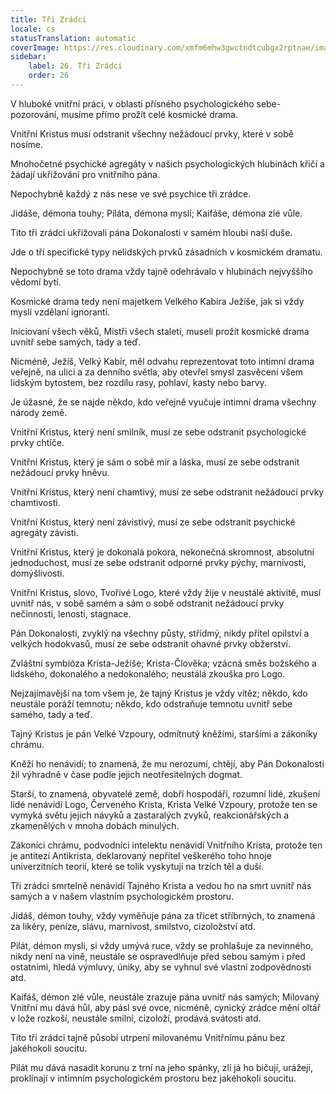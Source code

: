 ```yaml
---
title: Tři Zrádci
locale: cs
statusTranslation: automatic
coverImage: https://res.cloudinary.com/xmfm6mhw3gwctndtcubgx2rptnae/image/upload/v1741354419/small_cover_la_gran_rebelion_28716e29d2.webp
sidebar:
    label: 26. Tři Zrádci
    order: 26
---
```

V hluboké vnitřní práci, v oblasti přísného psychologického sebe-pozorování, musíme přímo prožít celé kosmické drama.

Vnitřní Kristus musí odstranit všechny nežádoucí prvky, které v sobě nosíme.

Mnohočetné psychické agregáty v našich psychologických hlubinách křičí a žádají ukřižování pro vnitřního pána.

Nepochybně každý z nás nese ve své psychice tři zrádce.

Jidáše, démona touhy; Piláta, démona mysli; Kaifáše, démona zlé vůle.

Tito tři zrádci ukřižovali pána Dokonalosti v samém hloubi naší duše.

Jde o tři specifické typy nelidských prvků zásadních v kosmickém dramatu.

Nepochybně se toto drama vždy tajně odehrávalo v hlubinách nejvyššího vědomí bytí.

Kosmické drama tedy není majetkem Velkého Kabíra Ježíše, jak si vždy myslí vzdělaní ignoranti.

Iniciovaní všech věků, Mistři všech staletí, museli prožít kosmické drama uvnitř sebe samých, tady a teď.

Nicméně, Ježíš, Velký Kabír, měl odvahu reprezentovat toto intimní drama veřejně, na ulici a za denního světla, aby otevřel smysl zasvěcení všem lidským bytostem, bez rozdílu rasy, pohlaví, kasty nebo barvy.

Je úžasné, že se najde někdo, kdo veřejně vyučuje intimní drama všechny národy země.

Vnitřní Kristus, který není smilník, musí ze sebe odstranit psychologické prvky chtíče.

Vnitřní Kristus, který je sám o sobě mír a láska, musí ze sebe odstranit nežádoucí prvky hněvu.

Vnitřní Kristus, který není chamtivý, musí ze sebe odstranit nežádoucí prvky chamtivosti.

Vnitřní Kristus, který není závistivý, musí ze sebe odstranit psychické agregáty závisti.

Vnitřní Kristus, který je dokonalá pokora, nekonečná skromnost, absolutní jednoduchost, musí ze sebe odstranit odporné prvky pýchy, marnivosti, domýšlivosti.

Vnitřní Kristus, slovo, Tvořivé Logo, které vždy žije v neustálé aktivitě, musí uvnitř nás, v sobě samém a sám o sobě odstranit nežádoucí prvky nečinnosti, lenosti, stagnace.

Pán Dokonalosti, zvyklý na všechny půsty, střídmý, nikdy přítel opilství a velkých hodokvasů, musí ze sebe odstranit ohavné prvky obžerství.

Zvláštní symbióza Krista-Ježíše; Krista-Člověka; vzácná směs božského a lidského, dokonalého a nedokonalého; neustálá zkouška pro Logo.

Nejzajímavější na tom všem je, že tajný Kristus je vždy vítěz; někdo, kdo neustále poráží temnotu; někdo, kdo odstraňuje temnotu uvnitř sebe samého, tady a teď.

Tajný Kristus je pán Velké Vzpoury, odmítnutý kněžími, staršími a zákoníky chrámu.

Kněží ho nenávidí; to znamená, že mu nerozumí, chtějí, aby Pán Dokonalosti žil výhradně v čase podle jejich neotřesitelných dogmat.

Starší, to znamená, obyvatelé země, dobří hospodáři, rozumní lidé, zkušení lidé nenávidí Logo, Červeného Krista, Krista Velké Vzpoury, protože ten se vymyká světu jejich návyků a zastaralých zvyků, reakcionářských a zkamenělých v mnoha dobách minulých.

Zákoníci chrámu, podvodníci intelektu nenávidí Vnitřního Krista, protože ten je antitezí Antikrista, deklarovaný nepřítel veškerého toho hnoje univerzitních teorií, které se tolik vyskytují na trzích těl a duší.

Tři zrádci smrtelně nenávidí Tajného Krista a vedou ho na smrt uvnitř nás samých a v našem vlastním psychologickém prostoru.

Jidáš, démon touhy, vždy vyměňuje pána za třicet stříbrných, to znamená za likéry, peníze, slávu, marnivost, smilstvo, cizoložství atd.

Pilát, démon mysli, si vždy umývá ruce, vždy se prohlašuje za nevinného, nikdy není na vině, neustále se ospravedlňuje před sebou samým i před ostatními, hledá výmluvy, úniky, aby se vyhnul své vlastní zodpovědnosti atd.

Kaifáš, démon zlé vůle, neustále zrazuje pána uvnitř nás samých; Milovaný Vnitřní mu dává hůl, aby pásl své ovce, nicméně, cynický zrádce mění oltář v lože rozkoší, neustále smilní, cizoloží, prodává svátosti atd.

Tito tři zrádci tajně působí utrpení milovanému Vnitřnímu pánu bez jakéhokoli soucitu.

Pilát mu dává nasadit korunu z trní na jeho spánky, zlí já ho bičují, urážejí, proklínají v intimním psychologickém prostoru bez jakéhokoli soucitu.

